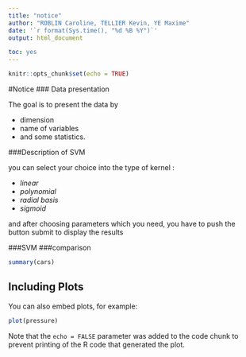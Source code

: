 ```yaml
---
title: "notice"
author: "ROBLIN Caroline, TELLIER Kevin, YE Maxime"
date: '`r format(Sys.time(), "%d %B %Y")`'
output: html_document

toc: yes
---
```


```r
knitr::opts_chunk$set(echo = TRUE)
```
#Notice
### Data presentation

The goal is to present the data by 

* dimension
* name of variables
* and some statistics.

###Description of SVM

you can select your choice into the type of kernel :

* _linear_
* _polynomial_
* _radial basis_
* _sigmoid_

and after choosing parameters which you need, you have to push the button submit to display the results

###SVM
###comparison





```r
summary(cars)
```

## Including Plots

You can also embed plots, for example:

```r
plot(pressure)
```

Note that the `echo = FALSE` parameter was added to the code chunk to prevent printing of the R code that generated the plot.
